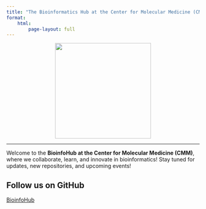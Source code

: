```yaml
---
title: "The Bioinformatics Hub at the Center for Molecular Medicine (CMM)"
format:
    html:
        page-layout: full
---
```


<div style="text-align: center;">
![](assets/images/BioInfoHubLogo_1.png){width=250px}
</div> 

---
Welcome to the **BioinfoHub at the Center for Molecular Medicine (CMM)**, where we collaborate, learn, and innovate in bioinformatics! Stay tuned for updates, new repositories, and upcoming events!

## Follow us on GitHub
[BioinfoHub](https://github.com/BioinfoHubCMM)
